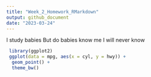 ```yaml
---
title: "Week_2_Homework_RMarkdown"
output: github_document
date: "2023-03-24"
---
```


I study babies
But do babies know me
I will never know 

```r
 library(ggplot2)
 ggplot(data = mpg, aes(x = cyl, y = hwy)) + 
  geom_point() + 
  theme_bw()
```